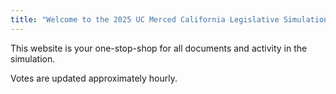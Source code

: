```yaml
---
title: "Welcome to the 2025 UC Merced California Legislative Simulation Tracker"
---
```


This website is your one-stop-shop for all documents and activity in the simulation. 

Votes are updated approximately hourly.